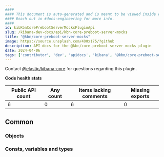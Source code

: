 ```yaml
---
####
#### This document is auto-generated and is meant to be viewed inside our experimental, new docs system.
#### Reach out in #docs-engineering for more info.
####
id: kibKbnCorePrebootServerMocksPluginApi
slug: /kibana-dev-docs/api/kbn-core-preboot-server-mocks
title: "@kbn/core-preboot-server-mocks"
image: https://source.unsplash.com/400x175/?github
description: API docs for the @kbn/core-preboot-server-mocks plugin
date: 2024-04-06
tags: ['contributor', 'dev', 'apidocs', 'kibana', '@kbn/core-preboot-server-mocks']
---
```




Contact [@elastic/kibana-core](https://github.com/orgs/elastic/teams/kibana-core) for questions regarding this plugin.

**Code health stats**

| Public API count  | Any count | Items lacking comments | Missing exports |
|-------------------|-----------|------------------------|-----------------|
| 6 | 0 | 6 | 0 |

## Common

### Objects
<DocDefinitionList data={kbnCorePrebootServerMocksObj.common.objects}/>

### Consts, variables and types
<DocDefinitionList data={kbnCorePrebootServerMocksObj.common.misc}/>

